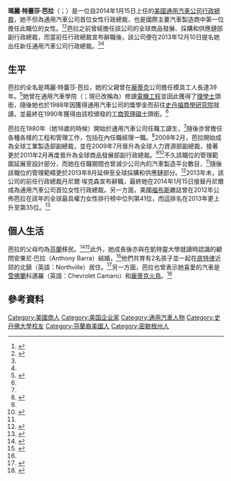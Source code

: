 {{Infobox person
| name        = 瑪麗·芭拉
| native_name = Mary Barra
| image       = Mary Barra 2014.jpg
| image_size  = 200px
| birth_name  = 瑪麗·特蕾莎·芭拉<br />（Mary Teresa Makela）
| birth_date  = {{Birth date and age|1961|12|24|mf=y}}
| birth_place = {{flag|USA}}{{flag|Michigan}}沃特福德
| alma_mater  = 凱特靈大學和[[史丹福大學|史丹福大學]]
| employer    = [[通用汽車公司|通用汽車公司]]
| occupation  = 行政總裁
| spouse      = 安東尼·E·巴拉<br />（Anthony E. Barra）
| children    = 2名
| boards      = 3個；分別為[[通用動力|通用動力]]、芭芭拉·安恩·卡門諾斯癌症研究院和凱特靈大學董事會。<ref>{{cite web | url=http://www.kettering.edu/board-trustees/kettering-university-board-trustees | title=Kettering University Board of Trustees | Kettering University | publisher=Kettering.edu | accessdate=2014年2月10日 | language=en | deadurl=yes | archiveurl=https://web.archive.org/web/20131213101908/http://www.kettering.edu/board-trustees/kettering-university-board-trustees | archivedate=2013年12月13日 }}</ref>
}}
'''瑪麗·特蕾莎·芭拉'''（{{Lang-en|'''Mary Teresa Barra'''}}；{{bd|1961年|12月24日}}）是一位自2014年1月15日上任的[[美國|美國]][[通用汽車公司|通用汽車公司]][[行政總裁|行政總裁]]，她不但為通用汽車公司首位女性行政總裁，也是國際主要汽車製造商中第一位擔任此職位的女性。<ref name="nyt">{{cite web | url=http://www.nytimes.com/2013/12/11/business/gm-names-first-female-chief-executive.html | title=New G.M. Chief Is Company Woman, Born to It | last1=Vlasic | first1=Bill | work=[[紐約時報|紐約時報]] | date=2013年12月10日 | accessdate=2014年2月10日 | language=en | archive-date=2014年1月9日 | archive-url=https://web.archive.org/web/20140109160023/http://www.nytimes.com/2013/12/11/business/gm-names-first-female-chief-executive.html | dead-url=no }}</ref><ref name=gmnews>{{cite web|url=http://media.gm.com/content/media/us/en/gm/news.detail.html/content/Pages/news/emergency_news/1210-gm-execs.html |title=Dan Akerson to Retire as GM CEO in January 2014 Mary Barra to Become Next CEO; Dan Ammann Named President |publisher=通用汽車公司 |date=2013年12月10日 |accessdate=2014年2月10日 |language=en |deadurl=bot: unknown |archiveurl=https://web.archive.org/web/20131216124019/http://media.gm.com/content/media/us/en/gm/news.detail.html/content/Pages/news/emergency_news/1210-gm-execs.html |archivedate=2013年12月16日 }}</ref>芭拉之前曾經擔任該公司的全球商品發展、採購和供應鏈部副行政總裁，而當前任行政總裁{{le|丹尼爾·埃克森|Daniel Akerson}}宣布辭職後，該公司便在2013年12月10日提名她出任新任通用汽車公司行政總裁。<ref name="nyt" /><ref name=gmnews />

==生平==
芭拉的全名是瑪麗·特蕾莎·芭拉，她的父親曾在[[龐蒂克|龐蒂克]]公司擔任模具工人長達39年。<ref>{{Cite web | url=http://blogs.wsj.com/corporate-intelligence/2013/12/10/a-look-at-mary-barra-gms-first-female-ceo/ | title=A Look at Mary Barra, GM's First Female CEO | work=華爾街日報 | date=2013年12月10日 | accessdate=2014年2月10日 | language=en | archive-date=2014年2月11日 | archive-url=https://web.archive.org/web/20140211154544/http://blogs.wsj.com/corporate-intelligence/2013/12/10/a-look-at-mary-barra-gms-first-female-ceo/ | dead-url=no }}</ref>她曾在通用汽車學院（{{lang|en|General Motors Institute}}；現已改稱為{{le|凱特靈大學|Kettering University}}）修讀[[電機工程|電機工程]]並因此獲得了[[理學士|理學士]]頭銜，隨後她也於1988年因獲得通用汽車公司的獎學金而前往[[史丹福商學研究院|史丹福商學研究院]]就讀，並最終在1990年獲得由該校頒發的[[工商管理碩士|工商管理碩士]]頭銜。<ref name=bb/>

芭拉在1980年（她18歲的時候）開始於通用汽車公司任職工讀生，<ref name=shm/>隨後亦曾擔任各種各樣的工程和管理工作，包括在{{le|底特律/哈特勒姆克組裝廠|Detroit/Hamtramck Assembly}}內任職經理一職。<ref name=bb>{{cite web | url=http://investing.businessweek.com/research/stocks/people/person.asp?personId=40221799&ticker=GM | title=Mary Barra: Executive Profile & Biography | work=[[彭博商業周刊|彭博商業周刊]] | accessdate=2014年2月10日 | language=en | archive-date=2014年2月22日 | archive-url=https://web.archive.org/web/20140222031132/http://investing.businessweek.com/research/stocks/people/person.asp?personId=40221799&ticker=GM | dead-url=no }}</ref>2008年2月，芭拉開始成為全球工業製造部副總裁，並在2009年7月晉升為全球人力資源部副總裁，接著更於2011年2月再度晉升為全球商品發展部副行政總裁。<ref name=bb/><ref>{{cite web | url=http://www.nytimes.com/2011/01/21/business/21auto.html | title=G.M. Names New Leader for Global Development | last1=Bunkley | first1=Nick | last2=Vlasic | first2=Bill | work=紐約時報 | date=2011年1月20日 | accessdate=2014年2月10日 | language=en | archive-date=2014年1月29日 | archive-url=https://web.archive.org/web/20140129010006/http://www.nytimes.com/2011/01/21/business/21auto.html | dead-url=no }}</ref>不久該職位的管理範圍延展至設計部分，而她在任職期間也曾減少公司內的汽車製造平台數目，<ref name="nyt"/>隨後該職位的管理範疇更於2013年8月延伸至全球採購和供應鏈部分。<ref name=gm>{{cite web | url=http://www.gm.com/company/aboutGM/GM_Corporate_Officers/mary_barra.html | title=About GM: Mary T. Barra | publisher=通用汽車公司 | accessdate=2014年2月10日 | language=en | archive-url=https://web.archive.org/web/20160121145022/http://www.gm.com/company/aboutGM/GM_Corporate_Officers/mary_barra.html | archive-date=2016-01-21 | dead-url=yes }}</ref>2013年末，該公司的前任行政總裁丹尼爾·埃克森宣布辭職，最終她在2014年1月15日接替丹尼爾成為通用汽車公司首位女性行政總裁。另一方面，美國[[福布斯|福布斯]]雜誌曾在2012年公佈芭拉在該年的全球最具權力女性排行榜中位列第41位，而這排名在2013年更上升至第35位。<ref>{{cite web | url=http://www.forbes.com/profile/mary-barra/ | title=Mary Barra | work=[[福布斯|福布斯]] | last=Goudreau | first=Jenna | year=2012 | accessdate=2014年2月10日 | language=en | archive-date=2014年1月28日 | archive-url=https://web.archive.org/web/20140128072027/http://www.forbes.com/profile/mary-barra/ | dead-url=no }}</ref>

==個人生活==
芭拉的父母均為[[芬蘭|芬蘭]]移民。<ref name=CNNFortune>{{cite web|last=Taylor |first=Alex |title=Mary Barra: GM's next CEO? |url=http://management.fortune.cnn.com/2012/12/17/gm-mary-barra/ |work=CNN/Fortune |date=2012年12月17日 |accessdate=2014年2月10日 |language=en |deadurl=yes |archiveurl=https://web.archive.org/web/20131214071920/http://management.fortune.cnn.com/2012/12/17/gm-mary-barra/ |archivedate=2013年12月14日 }}</ref><ref name=HelsinginSanomat>{{cite web |last=Niskakangas |first=Tuomas |title=New CEO of automotive icon is of Finnish descent |url=http://www.helsinkitimes.fi/business/8707-new-ceo-of-automotive-icon-is-of-finnish-descent.html |date=2013年12月13日 |work=Helsinki Times |accessdate=2014年2月10日 |language=en |archive-date=2014年2月18日 |archive-url=https://web.archive.org/web/20140218030038/http://www.helsinkitimes.fi/business/8707-new-ceo-of-automotive-icon-is-of-finnish-descent.html |dead-url=no }}</ref>此外，她成長後亦與在凱特靈大學就讀時認識的顧問安東尼·巴拉（Anthony Barra）結婚，<ref name="nyt"/>他們共育有2名孩子並一起在[[底特律|底特律]]近郊的北鎮（英語：Northville）居住。<ref name=wsj>{{cite web | last=Bennett | first=Jeff | title=Longtime Insider Is GM's First Female CEO | url=http://online.wsj.com/news/articles/SB10001424052702303560204579249952766187032?mod=WSJ_hps_LEFTTopStories | work=華爾街日報 | author2=Murray, Sara | pages=A1, A10 | date=2013年12月10日 | accessdate=2014年2月10日 | language=en | coauthors=Mike, Ramsey | archive-date=2014年2月14日 | archive-url=https://web.archive.org/web/20140214014336/http://online.wsj.com/news/articles/SB10001424052702303560204579249952766187032?mod=WSJ_hps_LEFTTopStories | dead-url=no }}</ref>另一方面，芭拉也曾表示她喜愛的汽車是[[雪佛蘭|雪佛蘭]]科邁羅（英語：Chevrolet Camaro）和[[龐蒂克火鳥|龐蒂克火鳥]]。<ref name=shm>{{cite web | url=http://www.nytimes.com/2013/12/11/business/mary-barra-gms-new-chief-speaking-her-mind.html | title=Mary Barra, G.M. 's New Chief, Speaking Her Mind | work=紐約時報 | date=2013年12月10日 | accessdate=2014年2月10日 | language=en | archive-date=2014年1月29日 | archive-url=https://web.archive.org/web/20140129030720/http://www.nytimes.com//2013/12/11/business/mary-barra-gms-new-chief-speaking-her-mind.html | dead-url=no }}</ref>

==參考資料==
{{Reflist|30em}}

{{s-start}}
{{s-bus}}
{{succession box | before={{le|丹尼爾·埃克森|Daniel Akerson}} | title=[[通用汽車公司|通用汽車公司]]行政總裁 | after=現任 | years= 2014年1月15日—現在}}
{{s-end}}

{{DEFAULTSORT:Barra, Mary}}
[[Category:美國商人|Category:美國商人]]
[[Category:美国企业家|Category:美国企业家]]
[[Category:通用汽車人物|Category:通用汽車人物]]
[[Category:史丹佛大學校友|Category:史丹佛大學校友]]
[[Category:芬蘭裔美國人|Category:芬蘭裔美國人]]
[[Category:密歇根州人|Category:密歇根州人]]